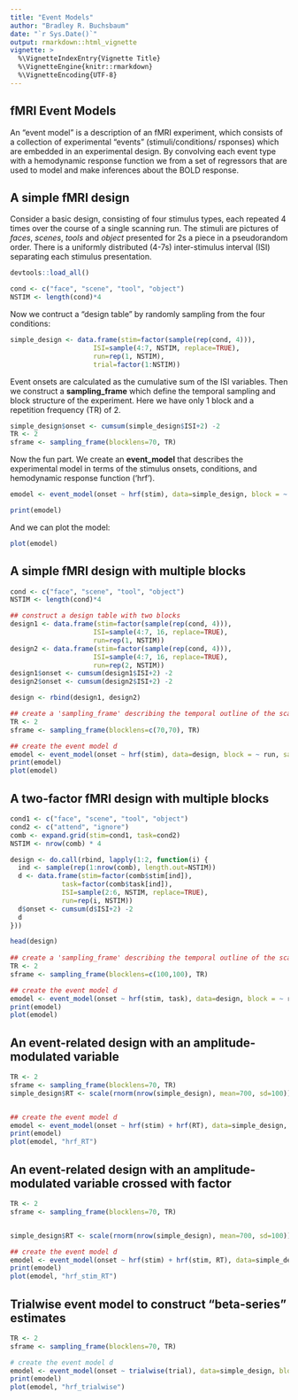 ```yaml
---
title: "Event Models"
author: "Bradley R. Buchsbaum"
date: "`r Sys.Date()`"
output: rmarkdown::html_vignette
vignette: >
  %\VignetteIndexEntry{Vignette Title}
  %\VignetteEngine{knitr::rmarkdown}
  %\VignetteEncoding{UTF-8}
---
```



## fMRI Event Models

An "event model" is a description of an fMRI experiment, which consists of a collection of experimental "events" (stimuli/conditions/ rsponses) which are embedded in an experimental design. By convolving each event type with a hemodynamic response function we from a set of regressors that are used to model and make inferences about the BOLD response.

## A simple fMRI design

Consider a basic design, consisting of four stimulus types, each repeated 4 times over the course of a single scanning run. The stimuli are pictures of *faces*, *scenes*, *tools* and *object* presented for 2s a piece in a pseudorandom order. There is a uniformly distributed (4-7s) inter-stimulus interval (ISI) separating each stimulus presentation.

```r
devtools::load_all()
```

```r

cond <- c("face", "scene", "tool", "object")
NSTIM <- length(cond)*4

```


Now we contruct a "design table" by randomly sampling from the four conditions:

```r

simple_design <- data.frame(stim=factor(sample(rep(cond, 4))), 
                     ISI=sample(4:7, NSTIM, replace=TRUE), 
                     run=rep(1, NSTIM),
                     trial=factor(1:NSTIM))

```

Event onsets are calculated as the cumulative sum of the ISI variables. Then we construct a **sampling_frame** which define the temporal sampling and block structure of the experiment. Here we have only 1 block and a repetition frequency (TR) of 2.

```r

simple_design$onset <- cumsum(simple_design$ISI+2) -2
TR <- 2
sframe <- sampling_frame(blocklens=70, TR)

```

Now the fun part. We create an **event_model** that describes the experimental model in terms of the stimulus onsets, conditions, and hemodynamic response function ('hrf').

```r

emodel <- event_model(onset ~ hrf(stim), data=simple_design, block = ~ run, sampling_frame=sframe)

```

```r
print(emodel)
```

And we can plot the model:

```r
plot(emodel)
```

## A simple fMRI design with multiple blocks

```r

cond <- c("face", "scene", "tool", "object")
NSTIM <- length(cond)*4

## construct a design table with two blocks
design1 <- data.frame(stim=factor(sample(rep(cond, 4))), 
                     ISI=sample(4:7, 16, replace=TRUE), 
                     run=rep(1, NSTIM))
design2 <- data.frame(stim=factor(sample(rep(cond, 4))), 
                     ISI=sample(4:7, 16, replace=TRUE), 
                     run=rep(2, NSTIM))
design1$onset <- cumsum(design1$ISI+2) -2
design2$onset <- cumsum(design2$ISI+2) -2

design <- rbind(design1, design2)

## create a 'sampling_frame' describing the temporal outline of the scan consisting of 70 images collected every once every 2 seconds.
TR <- 2
sframe <- sampling_frame(blocklens=c(70,70), TR)

## create the event model d
emodel <- event_model(onset ~ hrf(stim), data=design, block = ~ run, sampling_frame=sframe)
print(emodel)
plot(emodel)
```

## A two-factor fMRI design with multiple blocks


```r

cond1 <- c("face", "scene", "tool", "object")
cond2 <- c("attend", "ignore")
comb <- expand.grid(stim=cond1, task=cond2)
NSTIM <- nrow(comb) * 4

design <- do.call(rbind, lapply(1:2, function(i) {
  ind <- sample(rep(1:nrow(comb), length.out=NSTIM))
  d <- data.frame(stim=factor(comb$stim[ind]),
             task=factor(comb$task[ind]),
             ISI=sample(2:6, NSTIM, replace=TRUE), 
             run=rep(i, NSTIM))
  d$onset <- cumsum(d$ISI+2) -2
  d
}))

head(design)
       
## create a 'sampling_frame' describing the temporal outline of the scan consisting of 70 images collected every once every 2 seconds.
TR <- 2
sframe <- sampling_frame(blocklens=c(100,100), TR)

## create the event model d
emodel <- event_model(onset ~ hrf(stim, task), data=design, block = ~ run, sampling_frame=sframe)
print(emodel)
plot(emodel)
```

## An event-related design with an amplitude-modulated variable

```r
TR <- 2
sframe <- sampling_frame(blocklens=70, TR)
simple_design$RT <- scale(rnorm(nrow(simple_design), mean=700, sd=100))


## create the event model d
emodel <- event_model(onset ~ hrf(stim) + hrf(RT), data=simple_design, block = ~ run, sampling_frame=sframe)
print(emodel)
plot(emodel, "hrf_RT")
```

## An event-related design with an amplitude-modulated variable crossed with factor

```r
TR <- 2
sframe <- sampling_frame(blocklens=70, TR)


simple_design$RT <- scale(rnorm(nrow(simple_design), mean=700, sd=100))

## create the event model d
emodel <- event_model(onset ~ hrf(stim) + hrf(stim, RT), data=simple_design, block = ~ run, sampling_frame=sframe)
print(emodel)
plot(emodel, "hrf_stim_RT")
```

## Trialwise event model to construct "beta-series" estimates

```r
TR <- 2
sframe <- sampling_frame(blocklens=70, TR)

# create the event model d
emodel <- event_model(onset ~ trialwise(trial), data=simple_design, block = ~ run, sampling_frame=sframe)
print(emodel)
plot(emodel, "hrf_trialwise")
```
